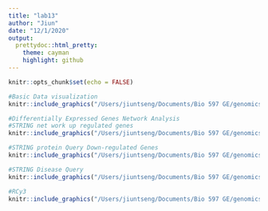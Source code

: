 ```yaml
---
title: "lab13"
author: "Jiun"
date: "12/1/2020"
output:
  prettydoc::html_pretty:
    theme: cayman
    highlight: github
---
```

```r
knitr::opts_chunk$set(echo = FALSE)
```

```r
#Basic Data visualization
knitr::include_graphics("/Users/jiuntseng/Documents/Bio 597 GE/genomics597/basic data visualization.png")
```
```r
#Differentially Expressed Genes Network Analysis 
#STRING net work up regulated genes
knitr::include_graphics("/Users/jiuntseng/Documents/Bio 597 GE/genomics597/Up-regulated genes.png")
```
```r
#STRING protein Query Down-regulated Genes
knitr::include_graphics("/Users/jiuntseng/Documents/Bio 597 GE/genomics597/Down regulated genes.png")
```
```r
#STRING Disease Query 
knitr::include_graphics("/Users/jiuntseng/Documents/Bio 597 GE/genomics597/Ovarian cancer graph.png")
```
```r
#RCy3
knitr::include_graphics("/Users/jiuntseng/Documents/Bio 597 GE/genomics597/RCy3.png")
```

